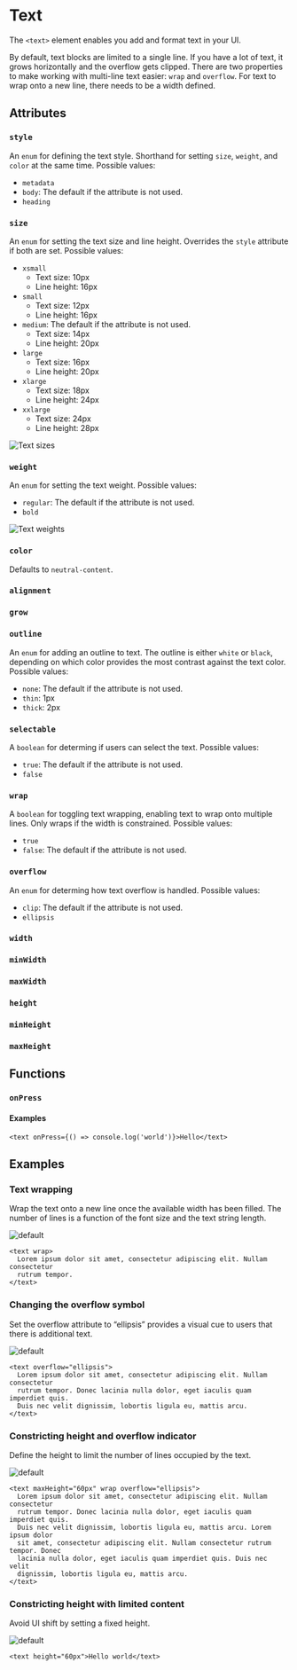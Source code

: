
# Text

The `<text>` element enables you add and format text in your UI.

By default, text blocks are limited to a single line. If you have a lot of text, it grows horizontally and the overflow gets clipped. There are two properties to make working with multi-line text easier: `wrap` and `overflow`. For text to wrap onto a new line, there needs to be a width defined.

## Attributes

### `style`

An `enum` for defining the text style. Shorthand for setting `size`, `weight`, and `color` at the same time. Possible values:

- `metadata`
- `body`: The default if the attribute is not used.
- `heading`

### `size`

An `enum` for setting the text size and line height. Overrides the `style` attribute if both are set. Possible values:

- `xsmall`
  - Text size: 10px
  - Line height: 16px
- `small`
  - Text size: 12px
  - Line height: 16px
- `medium`: The default if the attribute is not used.
  - Text size: 14px
  - Line height: 20px
- `large`
  - Text size: 16px
  - Line height: 20px
- `xlarge`
  - Text size: 18px
  - Line height: 24px
- `xxlarge`
  - Text size: 24px
  - Line height: 28px

![Text sizes](../assets/blocks/docs-blocks-text-size.png)

### `weight`

An `enum` for setting the text weight. Possible values:

- `regular`: The default if the attribute is not used.
- `bold`

![Text weights](../assets/blocks/docs-blocks-text-weights.png)

### `color`

<AttributeColor />

Defaults to `neutral-content`.

### `alignment`

<AttributeAlignment />

### `grow`

<AttributeGrow />

### `outline`

An `enum` for adding an outline to text. The outline is either `white` or `black`, depending on which color provides the most contrast against the text color. Possible values:

- `none`: The default if the attribute is not used.
- `thin`: 1px
- `thick`: 2px

### `selectable`

A `boolean` for determing if users can select the text. Possible values:

- `true`: The default if the attribute is not used.
- `false`

### `wrap`

A `boolean` for toggling text wrapping, enabling text to wrap onto multiple lines. Only wraps if the width is constrained. Possible values:

- `true`
- `false`: The default if the attribute is not used.

### `overflow`

An `enum` for determing how text overflow is handled. Possible values:

- `clip`: The default if the attribute is not used.
- `ellipsis`

### `width`

<AttributeWidth />

### `minWidth`

<AttributeMinWidth />

### `maxWidth`

<AttributeMaxWidth />

### `height`

<AttributeHeight />

### `minHeight`

<AttributeMinHeight />

### `maxHeight`

<AttributeMaxHeight />

## Functions

### `onPress`

<AttributeOnPress />

#### Examples

```tsx
<text onPress={() => console.log('world')}>Hello</text>
```

## Examples

### Text wrapping

Wrap the text onto a new line once the available width has been filled. The number of lines is a function of the font size and the text string length.

![default](../assets/text_formats/text_wrapping.png)

```tsx
<text wrap>
  Lorem ipsum dolor sit amet, consectetur adipiscing elit. Nullam consectetur
  rutrum tempor.
</text>
```

### Changing the overflow symbol

Set the overflow attribute to “ellipsis” provides a visual cue to users that there is additional text.

![default](../assets/text_formats/overflow.png)

```tsx
<text overflow="ellipsis">
  Lorem ipsum dolor sit amet, consectetur adipiscing elit. Nullam consectetur
  rutrum tempor. Donec lacinia nulla dolor, eget iaculis quam imperdiet quis.
  Duis nec velit dignissim, lobortis ligula eu, mattis arcu.
</text>
```

### Constricting height and overflow indicator

Define the height to limit the number of lines occupied by the text.

![default](../assets/text_formats/constricting_overflow.png)

```tsx
<text maxHeight="60px" wrap overflow="ellipsis">
  Lorem ipsum dolor sit amet, consectetur adipiscing elit. Nullam consectetur
  rutrum tempor. Donec lacinia nulla dolor, eget iaculis quam imperdiet quis.
  Duis nec velit dignissim, lobortis ligula eu, mattis arcu. Lorem ipsum dolor
  sit amet, consectetur adipiscing elit. Nullam consectetur rutrum tempor. Donec
  lacinia nulla dolor, eget iaculis quam imperdiet quis. Duis nec velit
  dignissim, lobortis ligula eu, mattis arcu.
</text>
```

### Constricting height with limited content

Avoid UI shift by setting a fixed height.

![default](../assets/text_formats/constricting_limited.png)

```tsx
<text height="60px">Hello world</text>
```

